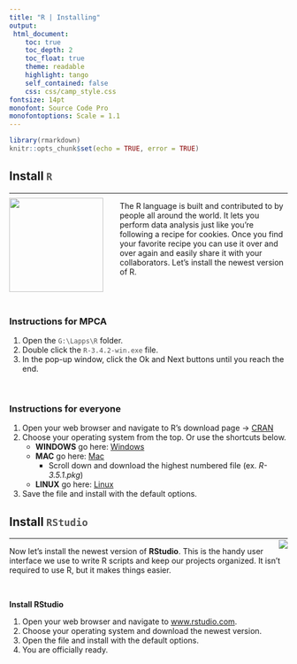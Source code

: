 ```yaml
---
title: "R | Installing"
output: 
 html_document:
    toc: true
    toc_depth: 2
    toc_float: true
    theme: readable
    highlight: tango
    self_contained: false
    css: css/camp_style.css
fontsize: 14pt
monofont: Source Code Pro
monofontoptions: Scale = 1.1
---
```



<style> code {color: #535353 !important;} </style>

```r
library(rmarkdown)
knitr::opts_chunk$set(echo = TRUE, error = TRUE)
```


## Install `R` {.tabset}
<hr>

![](images/r_logo.png){width="170" style="float: left; margin-top: -6px; margin-right: 30px;"}


The R language is built and contributed to by people all around the world. It lets you perform data analysis just like you're following a recipe for cookies. Once you find your favorite recipe you can use it over and over again and easily share it with your collaborators. Let’s install the newest version of R. 

<br><br>

### Instructions for MPCA 

1. Open the ` G:\Lapps\R ` folder.
1. Double click the ` R-3.4.2-win.exe ` file.
1. In the pop-up window, click the Ok and Next buttons until you reach the end.

<br>


### Instructions for everyone  

1. Open your web browser and navigate to R's download page -> [CRAN](https://cran.r-project.org)
1. Choose your operating system from the top. Or use the shortcuts below.
    - __WINDOWS__ go here: [Windows](https://cran.r-project.org/bin/windows/base/)
    - __MAC__ go here: [Mac](https://cran.r-project.org/bin/macosx/)
        - Scroll down and download the highest numbered file (ex. _R-3.5.1.pkg_)
    - __LINUX__ go here: [Linux](https://cran.r-project.org/bin/linux/)
1. Save the file and install with the default options.


  
## Install `RStudio` 
<hr>

![](images/rstudio-hex.png){style="float: right; margin-top: -12px;"}

Now let's install the newest version of __RStudio__. This is the handy user interface we use to write R scripts and keep our projects organized. It isn't required to use R, but it makes things easier.

<br>

__Install RStudio__  

1. Open your web browser and navigate to [www.rstudio.com](https://www.rstudio.com/products/rstudio/download/#download).
1. Choose your operating system and download the newest version.
1. Open the file and install with the default options.
1. You are officially ready.

<br>
